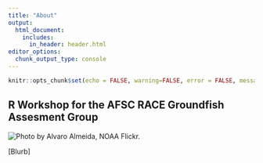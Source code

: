 ```yaml
---
title: "About"
output:
  html_document:
    includes:
      in_header: header.html
editor_options: 
  chunk_output_type: console
---
```


```r
knitr::opts_chunk$set(echo = FALSE, warning=FALSE, error = FALSE, message = FALSE)
```



## R Workshop for the AFSC RACE Groundfish Assesment Group

<div class = "row">
<div class = "col-md-6">

<!-- ![Photo by Alvaro Almeida, [NOAA Flickr](https://www.flickr.com/photos/alvarolsalmeida/45332600361/).](aboutimg.jpg) -->

![Photo by Alvaro Almeida, [NOAA Flickr](https://www.flickr.com/photos/alvarolsalmeida/45332600361/).](aboutimg.jpg)
<!-- ![Photo by Alvaro Almeida, NOAA Flickr](aboutimg.jpg) -->

</div>

<div class = "col-md-6">

[Blurb]

</div>




